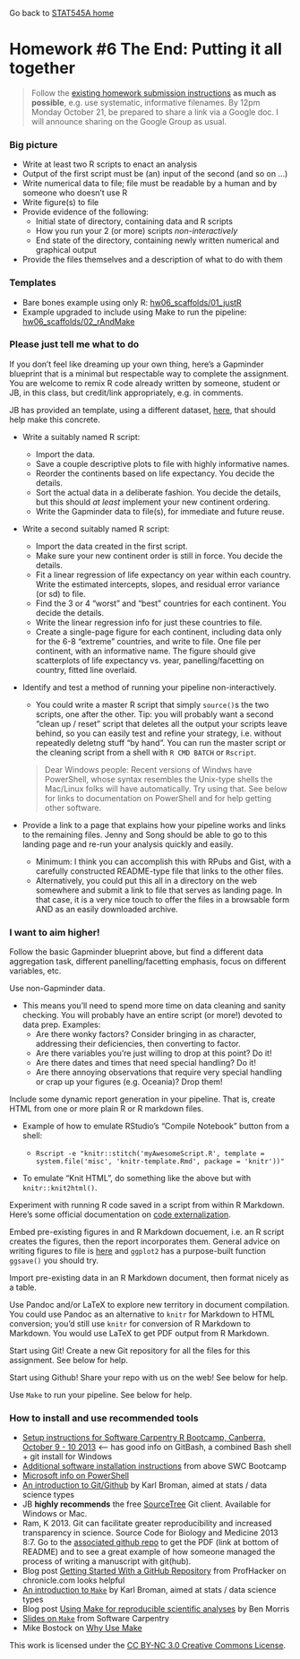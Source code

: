 Go back to [STAT545A home](current.html)

Homework #6 The End: Putting it all together 
========================================================

> Follow the [existing homework submission instructions](hw00_instructions.html) __as much as possible__, e.g. use systematic, informative filenames. By 12pm Monday October 21, be prepared to share a link via a Google doc. I will announce sharing on the Google Group as usual.

### Big picture

  * Write at least two R scripts to enact an analysis
  * Output of the first script must be (an) input of the second (and so on ...)
  * Write numerical data to file; file must be readable by a human and by someone who doesn't use R
  * Write figure(s) to file
  * Provide evidence of the following:
    - Initial state of directory, containing data and R scripts
    - How you run your 2 (or more) scripts *non-interactively*
    - End state of the directory, containing newly written numerical and graphical output
  * Provide the files themselves and a description of what to do with them
  
### Templates

  * Bare bones example using only R: [hw06_scaffolds/01_justR](https://github.com/jennybc/STAT545A/tree/master/hw06_scaffolds/01_justR)
  * Example upgraded to include using Make to run the pipeline: [hw06_scaffolds/02_rAndMake](https://github.com/jennybc/STAT545A/tree/master/hw06_scaffolds/02_rAndMake)

### Please just tell me what to do

If you don't feel like dreaming up your own thing, here's a Gapminder blueprint that is a minimal but respectable way to complete the assignment. You are welcome to remix R code already written by someone, student or JB, in this class, but credit/link appropriately, e.g. in comments. 

JB has provided an template, using a different dataset, [here](https://github.com/jennybc/STAT545A/tree/master/hw06_scaffolds/01_justR), that should help make this concrete.

  * Write a suitably named R script:  
  
    - Import the data.  
    - Save a couple descriptive plots to file with highly informative names.  
    - Reorder the continents based on life expectancy. You decide the details.  
    - Sort the actual data in a deliberate fashion. You decide the details, but this should *at least* implement your new continent ordering.  
    - Write the Gapminder data to file(s), for immediate and future reuse.  
    
  * Write a second suitably named R script:
  
    - Import the data created in the first script.  
    - Make sure your new continent order is still in force. You decide the details.  
    - Fit a linear regression of life expectancy on year within each country. Write the estimated intercepts, slopes, and residual error variance (or sd) to file.  
    - Find the 3 or 4 "worst" and "best" countries for each continent. You decide the details.  
    - Write the linear regression info for just these countries to file.  
    - Create a single-page figure for each continent, including data only for the 6-8 "extreme" countries, and write to file. One file per continent, with an informative name. The figure should give scatterplots of life expectancy vs. year, panelling/facetting on country, fitted line overlaid.  
    
  * Identify and test a method of running your pipeline non-interactively.
  
    - You could write a master R script that simply `source()`s the two scripts, one after the other. Tip: you will probably want a second "clean up / reset" script that deletes all the output your scripts leave behind, so you can easily test and refine your strategy, i.e. without repeatedly  deletng stuff "by hand". You can run the master script or the cleaning script from a shell with `R CMD BATCH` or `Rscript`.

    > Dear Windows people: Recent versions of Windws have PowerShell, whose syntax resembles the Unix-type shells the Mac/Linux folks will have automatically. Try using that. See below for links to documentation on PowerShell and for help getting other software.
    
  * Provide a link to a page that explains how your pipeline works and links to the remaining files. Jenny and Song should be able to go to this landing page and re-run your analysis quickly and easily.
  
    - Minimum: I think you can accomplish this with RPubs and Gist, with a carefully constructed README-type file that links to the other files.
    - Alternatively, you could put this all in a directory on the web somewhere and submit a link to file that serves as landing page. In that case, it is a very nice touch to offer the files in a browsable form AND as an easily downloaded archive.

### I want to aim higher!

Follow the basic Gapminder blueprint above, but find a different data aggregation task, different panelling/facetting emphasis, focus on different variables, etc.

Use non-Gapminder data.

  * This means you'll need to spend more time on data cleaning and sanity checking. You will probably have an entire script (or more!) devoted to data prep. Examples:
    - Are there wonky factors? Consider bringing in as character, addressing their deficiencies, then converting to factor.
    - Are there variables you're just willing to drop at this point? Do it!
    - Are there dates and times that need special handling? Do it!
    - Are there annoying observations that require very special handling or crap up your figures (e.g. Oceania)? Drop them!
    
Include some dynamic report generation in your pipeline. That is, create HTML from one or more plain R or R markdown files.

  * Example of how to emulate RStudio's "Compile Notebook" button from a shell:
  
    - `Rscript -e "knitr::stitch('myAwesomeScript.R', template = system.file('misc', 'knitr-template.Rmd', package = 'knitr'))"`
    
  * To emulate "Knit HTML", do something like the above but with `knitr::knit2html()`.

Experiment with running R code saved in a script from within R Markdown. Here's some official documentation on [code externalization](http://yihui.name/knitr/demo/externalization/).

Embed pre-existing figures in and R Markdown docuement, i.e. an R script creates the figures, then the report incorporates them. General advice on writing figures to file is [here](topic12_writeFigureToFile.html) and `ggplot2` has a purpose-built function `ggsave()` you should try.

Import pre-existing data in an R Markdown document, then format nicely as a table.

Use Pandoc and/or LaTeX to explore new territory in document compilation. You could use Pandoc as an alternative to `knitr` for Markdown to HTML conversion; you'd still use `knitr` for conversion of R Markdown to Markdown. You would use LaTeX to get PDF output from R Markdown.

Start using Git! Create a new Git repository for all the files for this assignment. See below for help.

Start using Github! Share your repo with us on the web! See below for help.

Use `Make` to run your pipeline. See below for help.

### How to install and use recommended tools

  * [Setup instructions for Software Carpentry R Bootcamp, Canberra, October 9 - 10 2013](http://swcarpentry.github.io/2013-10-09-canberra/lessons/setup.html) <-- has good info on GitBash, a combined Bash shell + git install for Windows
  * [Additional software installation instructions](https://github.com/swcarpentry/2013-10-09-canberra/blob/master/additional_software.md) from above SWC Bootcamp
  * [Microsoft info on PowerShell](http://technet.microsoft.com/en-us/library/hh848793)
  * [An introduction to Git/Github](http://kbroman.github.io/github_tutorial/) by Karl Broman, aimed at stats / data science types
  * JB __highly recommends__ the free [SourceTree](http://www.sourcetreeapp.com) Git client. Available for Windows or Mac.
  * Ram, K 2013. Git can facilitate greater reproducibility and increased transparency in science. Source Code for Biology and Medicine 2013 8:7. Go to the [associated github repo](https://github.com/karthikram/smb_git) to get the PDF (link at bottom of README) and to see a great example of how someone managed the process of writing a manuscript with git(hub).
  * Blog post [Getting Started With a GitHub Repository](http://chronicle.com/blogs/profhacker/getting-started-with-a-github-repository) from ProfHacker on chronicle.com looks helpful
  * [An introduction to `Make`](http://kbroman.github.io/minimal_make/) by Karl Broman, aimed at stats / data science types  
  * Blog post [Using Make for reproducible scientific analyses](http://www.bendmorris.com/2013/09/using-make-for-reproducible-scientific.html) by Ben Morris
  * [Slides on `Make`](http://software-carpentry.org/v4/make/index.html) from Software Carpentry
  * Mike Bostock on [Why Use Make](http://bost.ocks.org/mike/make/)
  
<div class="footer">
This work is licensed under the  <a href="http://creativecommons.org/licenses/by-nc/3.0/">CC BY-NC 3.0 Creative Commons License</a>.
</div>